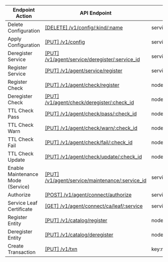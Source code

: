 | Endpoint Action      | API Endpoint           | Access Level   | Note   |
| -------------------- | ---------------------- | -------------- | ------ |
Delete Configuration|[[DELETE] /v1/config/:kind/:name](https://www.consul.io/api-docs/config#delete-configuration)|service:write,operator:write|
Apply Configuration|[[PUT] /v1/config](https://www.consul.io/api-docs/config#apply-configuration)|service:write,operator:write|A
Deregister Service|[[PUT] /v1/agent/service/deregister/:service_id](https://www.consul.io/api-docs/agent/service#deregister-service)|service:write|
Register Service|[[PUT] /v1/agent/service/register](https://www.consul.io/api-docs/agent/service#register-service)|service:write|
Register Check|[[PUT] /v1/agent/check/register](https://www.consul.io/api-docs/agent/check#register-check)|node:write,service:write|
Deregister Check|[[PUT] /v1/agent/check/deregister/:check_id](https://www.consul.io/api-docs/agent/check#deregister-check)|node:write,service:write|
TTL Check Pass|[[PUT] /v1/agent/check/pass/:check_id](https://www.consul.io/api-docs/agent/check#ttl-check-pass)|node:write,service:write|
TTL Check Warn|[[PUT] /v1/agent/check/warn/:check_id](https://www.consul.io/api-docs/agent/check#ttl-check-warn)|node:write,service:write|
TTL Check Fail|[[PUT] /v1/agent/check/fail/:check_id](https://www.consul.io/api-docs/agent/check#ttl-check-fail)|node:write,service:write|
TTL Check Update|[[PUT] /v1/agent/check/update/:check_id](https://www.consul.io/api-docs/agent/check#ttl-check-update)|node:write,service:write|
Enable Maintenance Mode (Service)|[[PUT] /v1/agent/service/maintenance/:service_id](https://www.consul.io/api-docs/agent/service#enable-maintenance-mode)|service:write|
Authorize|[[POST] /v1/agent/connect/authorize](https://www.consul.io/api-docs/agent/connect#authorize)|service:write|
Service Leaf Certificate|[[GET] /v1/agent/connect/ca/leaf/:service](https://www.consul.io/api-docs/agent/connect#service-leaf-certificate)|service:write|
Register Entity|[[PUT] /v1/catalog/register](https://www.consul.io/api-docs/catalog#register-entity)|node:write,service:write|
Deregister Entity|[[PUT] /v1/catalog/deregister](https://www.consul.io/api-docs/catalog#deregister-entity)|node:write,service:write|
Create Transaction|[[PUT] /v1/txn](https://www.consul.io/api-docs/txn#create-transaction)|key:read,key:write,node:read,node:write,service:read,service:write|
